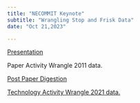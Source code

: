 ```yaml
---
title: "NECOMMIT Keynote"
subtitle: "Wrangling Stop and Frisk Data"
date: "Oct 21,2023"

---
```


[Presentation](/sources/Presentation)

Paper Activity Wrangle 2011 data.

[Post Paper Digestion](/sources/digestion.qmd)

[Technology Activity Wrangle 2021 data.](activity/2021_cheat_sheet.qmd)
